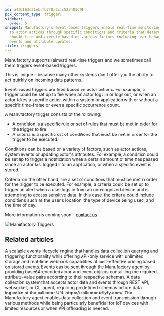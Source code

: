 ```yaml
---
id: a42b163c21ebcfb7f8a2c1c523481d91
pcx_content_type: triggers
sidebar:
  order: 5
snippet: Manufactory's event-based triggers enable real-time monitoring and response
  to actor actions through specific conditions and criteria that determine when triggers
  should fire and execute based on various factors including user behavior system
  events and attribute updates.
title: Triggers
---
```


Manufactory supports (almost) real-time triggers and we sometimes call them triggers event-based triggers.

This is unique - because many other systems don't offer you the ability to act quickly on incoming data patterns.

Event-based triggers are fired based on actor actions. For example, a trigger could be set up to fire when an actor logs in or logs out, or when an actor takes a specific action within a system or application with or without a specific time-frame or even a specific occurrence count.

A Manufactory trigger consists of the following:

- A condition is a specific rule or set of rules that must be met in order for the trigger to fire.
- A criteria is a specific set of conditions that must be met in order for the trigger to be executed.

Conditions can be based on a variety of factors, such as actor actions, system events or updating actor's attributes. For example, a condition could be set up to trigger a notification when a certain amount of time has passed since an actor last logged into an application, or when a specific event is stored.

Criteria, on the other hand, are a set of conditions that must be met in order for the trigger to be executed. For example, a criteria could be set up to trigger an alert when a user logs in from an unrecognized device and is attempting to access sensitive data. In this case, the criteria could include conditions such as the user's location, the type of device being used, and the time of day.

More information is coming soon - <a href="https://tallyfy.com/amit/">contact us</a>

![Manufactory Triggers](https://screenshots.tallyfy.com/manufactory-triggers.png)


## Related articles
<CardGrid>
<LinkTitleCard header="<b>Overview</b>" href="/products/manufactory/" > A scalable events lifecycle engine that handles data collection querying and triggering functionality while offering API-only service with unlimited storage and real-time webhook capabilities at cost-effective pricing based on stored events. </LinkTitleCard>
<LinkTitleCard header="<b>Agent > Send events via the CLI agent</b>" href="/products/manufactory/collector/agent/send_events/" > Events can be sent through the Manufactory agent by providing base64-encoded actor and event objects containing the required attribute-value pairs according to their respective schemas. </LinkTitleCard>
<LinkTitleCard header="<b>Manufactory > Collector</b>" href="/products/manufactory/collector/" > A data collection system that accepts actor data and events through REST API, websocket, or CLI agent, requiring predefined schemas before data ingestion at the collector URL https://collector.tallyfy.com/. </LinkTitleCard>
<LinkTitleCard header="<b>Collector > Collecting events via our CLI agent</b>" href="/products/manufactory/collector/agent/" > The Manufactory agent enables data collection and event transmission through various methods while being particularly beneficial for IoT devices with limited resources or when API offloading is needed. </LinkTitleCard>
</CardGrid>